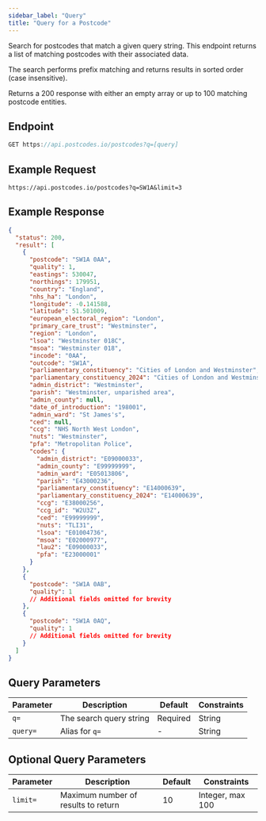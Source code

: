 ```yaml
---
sidebar_label: "Query"
title: "Query for a Postcode"
---
```


Search for postcodes that match a given query string. This endpoint returns a list of matching postcodes with their associated data.

The search performs prefix matching and returns results in sorted order (case insensitive).

Returns a 200 response with either an empty array or up to 100 matching postcode entities.

## Endpoint

```javascript
GET https://api.postcodes.io/postcodes?q=[query]
```

## Example Request

```
https://api.postcodes.io/postcodes?q=SW1A&limit=3
```

## Example Response

```json
{
  "status": 200,
  "result": [
    {
      "postcode": "SW1A 0AA",
      "quality": 1,
      "eastings": 530047,
      "northings": 179951,
      "country": "England",
      "nhs_ha": "London",
      "longitude": -0.141588,
      "latitude": 51.501009,
      "european_electoral_region": "London",
      "primary_care_trust": "Westminster",
      "region": "London",
      "lsoa": "Westminster 018C",
      "msoa": "Westminster 018",
      "incode": "0AA",
      "outcode": "SW1A",
      "parliamentary_constituency": "Cities of London and Westminster",
      "parliamentary_constituency_2024": "Cities of London and Westminster",
      "admin_district": "Westminster",
      "parish": "Westminster, unparished area",
      "admin_county": null,
      "date_of_introduction": "198001",
      "admin_ward": "St James's",
      "ced": null,
      "ccg": "NHS North West London",
      "nuts": "Westminster",
      "pfa": "Metropolitan Police",
      "codes": {
        "admin_district": "E09000033",
        "admin_county": "E99999999",
        "admin_ward": "E05013806",
        "parish": "E43000236",
        "parliamentary_constituency": "E14000639",
        "parliamentary_constituency_2024": "E14000639",
        "ccg": "E38000256",
        "ccg_id": "W2U3Z",
        "ced": "E99999999",
        "nuts": "TLI31",
        "lsoa": "E01004736",
        "msoa": "E02000977",
        "lau2": "E09000033",
        "pfa": "E23000001"
      }
    },
    {
      "postcode": "SW1A 0AB",
      "quality": 1
      // Additional fields omitted for brevity
    },
    {
      "postcode": "SW1A 0AQ",
      "quality": 1
      // Additional fields omitted for brevity
    }
  ]
}
```

## Query Parameters

| Parameter | Description             | Default  | Constraints |
| --------- | ----------------------- | -------- | ----------- |
| `q=`      | The search query string | Required | String      |
| `query=`  | Alias for `q=`          | -        | String      |

## Optional Query Parameters

| Parameter | Description                         | Default | Constraints      |
| --------- | ----------------------------------- | ------- | ---------------- |
| `limit=`  | Maximum number of results to return | 10      | Integer, max 100 |
